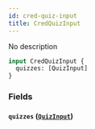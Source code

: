 ```yaml
---
id: cred-quiz-input
title: CredQuizInput
---
```



No description

```graphql
input CredQuizInput {
  quizzes: [QuizInput]
}
```


### Fields

#### `quizzes` ([`QuizInput`](../../references/inputs/quiz-input))







